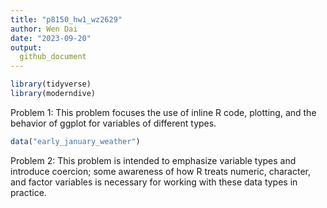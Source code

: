 ```yaml
---
title: "p8150_hw1_wz2629"
author: Wen Dai
date: "2023-09-20"
output: 
  github_document
---
```


```r
library(tidyverse)
library(moderndive)
```


Problem 1:
This problem focuses the use of inline R code, plotting, and the behavior of ggplot for variables of different types. 

```r
data("early_january_weather")
```



Problem 2:
This problem is intended to emphasize variable types and introduce coercion; some awareness of how R treats numeric, character, and factor variables is necessary for working with these data types in practice. 